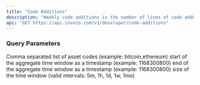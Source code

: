 ```yaml
---
title: "Code Additions"
description: "Weekly code additions is the number of lines of code added to the public repository"
api: "GET https://api.invezo.com/v1/developer/code-additions"
---
```


### Query Parameters

<ParamField query="asset" type="string" >
    Comma separated list of asset codes (example: bitcoin,ethereum)
</ParamField>

<ParamField query="min" type="int" required>
    start of the aggregate time window as a timestamp (example: 1168300800)
</ParamField>

<ParamField query="max" type="int" required>
    end of the aggregate time window as a timestamp (example: 1168300800)
</ParamField>

<ParamField query="interval" type="string" required>
    size of the time window (valid intervals: 5m, 1h, 1d, 1w, 1mo)
</ParamField>
